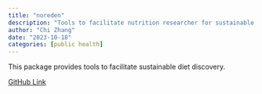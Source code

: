 ```yaml
---
title: "noreden"
description: "Tools to facilitate nutrition researcher for sustainable diet discovery"
author: "Chi Zhang"
date: "2023-10-18"
categories: [public health]
---
```


This package provides tools to facilitate sustainable diet discovery.

[GitHub Link](https://github.com/andreaczhang/noreden)

